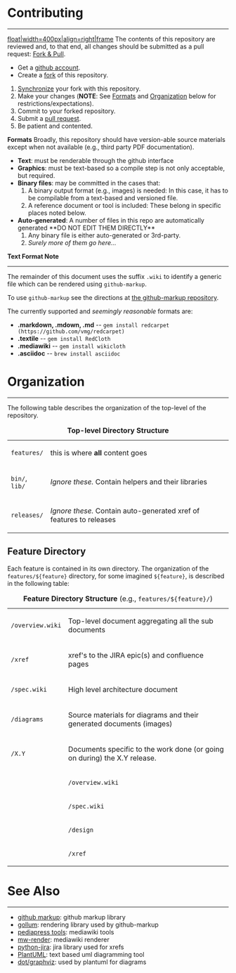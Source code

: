 = Contributing =
----
[[arch-repo-diagrams-workflow.png|float|width=400px|align=right|frame]]
The contents of this repository are reviewed and, to that end, all changes should be submitted as a pull request: [https://help.github.com/articles/fork-a-repo Fork & Pull].

* Get a [https://github.com/signup/free github account].
* Create a [https://help.github.com/articles/fork-a-repo fork] of this repository.
# [https://help.github.com/articles/syncing-a-fork Synchronize] your fork with this repository.
# Make your changes  ('''NOTE''': See [[#formats|Formats]] and [[#organization|Organization]] below for restrictions/expectations).
# Commit to your forked repository.
# Submit a [https://help.github.com/articles/creating-a-pull-request pull request].
# Be patient and contented.

'''Formats'''
Broadly, this repository should have version-able source materials except when not available (e.g., third party PDF documentation).

* '''Text''':  must be renderable through the github interface 
* '''Graphics''':  must be text-based so a compile step is not only acceptable, but required.  
* '''Binary files''': may be committed in the cases that:
*# A binary output format (e.g., images) is needed:  In this case, it has to be compilable from a text-based and versioned file.
*# A reference document or tool is included:  These belong in specific places noted below.
* '''Auto-generated''':  A number of files in this repo are automatically generated **DO NOT EDIT THEM DIRECTLY**
*# Any binary file is either auto-generated or 3rd-party.
*# ''Surely more of them go here...''

'''Text Format Note'''
----
The remainder of this document uses the suffix <code>.wiki</code> to identify a generic file which can be rendered using <code>github-markup</code>.  

To use <code>github-markup</code> see the directions at [[https://github.com/github/markup|the github-markup repository]].

The currently supported and ''seemingly reasonable'' formats are:
* '''.markdown, .mdown, .md''' -- <code>gem install redcarpet (https://github.com/vmg/redcarpet)</code>
* '''.textile''' -- <code>gem install RedCloth</code>
* '''.mediawiki''' -- <code>gem install wikicloth</code>
* '''.asciidoc''' -- <code>brew install asciidoc</code>

= Organization =
----
The following table describes the organization of the top-level of the repository.

{| style="width=90%"
|+ '''Top-level Directory Structure'''
| <code>features/</code>
| this is where '''all''' content goes
|-
| <code>bin/</code>, <code>lib/</code>
| ''Ignore these. '' Contain helpers and their libraries
|-
| <code>releases/</code>
| ''Ignore these. '' Contain auto-generated xref of features to releases
|}

== Feature Directory ==
Each feature is contained in its own directory.  The organization of the <code>features/${feature}</code> directory, for some imagined <code>${feature}</code>, is described in the following table:

{| style="width=90%"
|+ '''Feature Directory Structure''' (e.g., <code>features/${feature}/</code>)
| <code>/overview.wiki</code>
| colspan="2" | Top-level document aggregating all the sub documents
|-
| <code>/xref</code>
| colspan="2" | xref's to the JIRA epic(s) and confluence pages
|-
| <code>/spec.wiki</code>
| colspan="2" | High level architecture document
|-
| <code>/diagrams</code>
| colspan="2" | Source materials for diagrams and their generated documents (images)
|- 
| <code>/X.Y</code> 
| Documents specific to the work done (or going on during) the X.Y release. 
| For example <code>features/${feature}/3.3/</code> contains documents for the 3.3 release.
|-
|
| <code>/overview.wiki</code>
| Overview document aggregating all the release specific feature information
|-
|
| <code>/spec.wiki</code>
| Release specific feature specification
|-
|
| <code>/design</code>
| Release specific design documents
|-
|
| <code>/xref</code> 
| xref's to the JIRA epic for the current release
|}

= See Also =
----
* [https://github.com/github/markup github markup]: github markup library
* [https://github.com/github/gollum gollum]: rendering library used by github-markup
* [https://github.com/pediapress pediapress tools]: mediawiki tools
* [http://mwlib.readthedocs.org/en/latest/installation.html mw-render]: mediawiki renderer
* [https://bitbucket.org/bspeakmon_atlassian/jira-python.git python-jira]: jira library used for xrefs
* [http://plantuml.sourceforge.net/ PlantUML]: text based uml diagramming tool
* [http://www.graphviz.org/ dot/graphviz]: used by plantuml for diagrams
